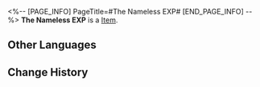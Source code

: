 <%-- [PAGE_INFO]
PageTitle=#The Nameless EXP#
[END_PAGE_INFO] --%>
{{Item Infobox
|id          = 52
|image       = Item The Nameless EXP.png{{subst:void|<!--$UPLOAD:<<SpriteOutput/ItemFigures/51.png>-<Item The Nameless EXP.png>-<Item Icons>>-->}}
|type        = 
|invCategory = 
|rarity      = 3
|effect      = 
|description = Used to increase Nameless Honor levels.
}}
{{Description|Accept the gifts of those who came before and begin your own trailblazing expedition.<br /><br />''"Experience often comes at a cost, but that is why they are irreplaceable."''}}
'''The Nameless EXP''' is a [[Item]].

==Other Languages==
{{Other Languages
|en   = The Nameless EXP
|zhs  = 无名客的经验
|zht  = 無名客的經驗
|ja   = ナナシビトの経験
|ko   = 무명객의 경험
|es   = EXP anónima
|fr   = EXP des Sans Noms
|ru   = Опыт Безымянного
|th   = EXP นิรนาม
|vi   = EXP Khách Vô Danh
|de   = EP der Namenlosen
|id   = The Nameless EXP
|pt   = EXP dos Inominados
}}

==Change History==
{{Change History|1.0}}